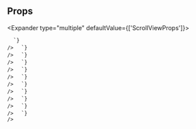 
## Props

<Expander type="multiple" defaultValue={['ScrollViewProps']}>
  
<ExpanderItem title="ScrollViewProps" value="ScrollViewProps">
    <ReactMarkdown
      remarkPlugins={[remarkGfm]}
      children={`
| name | type | default | description |
| ---- | ---- | ------- | ----------- |
| orientation | ScrollViewOrientation | - |  |

      `}
    />

  </ExpanderItem>

<ExpanderItem title="AriaAttributes" value="AriaAttributes">
    <ReactMarkdown
      remarkPlugins={[remarkGfm]}
      children={`
| name | type | default | description |
| ---- | ---- | ------- | ----------- |
| aria-activedescendant | string | - | Identifies the currently active element when DOM focus is on a composite widget, textbox, group, or application. |
| aria-atomic | Booleanish | - | Indicates whether assistive technologies will present all, or only parts of, the changed region based on the change notifications defined by the aria-relevant attribute. |
| aria-autocomplete | "list" &#124; "none" &#124; "inline" &#124; "both" | - | Indicates whether inputting text could trigger display of one or more predictions of the user's intended value for an input and specifies how predictions would be presented if they are made. |
| aria-busy | Booleanish | - | Indicates an element is being modified and that assistive technologies MAY want to wait until the modifications are complete before exposing them to the user. |
| aria-checked | boolean &#124; "true" &#124; "false" &#124; "mixed" | - | Indicates the current "checked" state of checkboxes, radio buttons, and other widgets. @see aria-pressed @see aria-selected. |
| aria-colcount | number | - | Defines the total number of columns in a table, grid, or treegrid. @see aria-colindex. |
| aria-colindex | number | - | Defines an element's column index or position with respect to the total number of columns within a table, grid, or treegrid. @see aria-colcount @see aria-colspan. |
| aria-colspan | number | - | Defines the number of columns spanned by a cell or gridcell within a table, grid, or treegrid. @see aria-colindex @see aria-rowspan. |
| aria-controls | string | - | Identifies the element (or elements) whose contents or presence are controlled by the current element. @see aria-owns. |
| aria-current | boolean &#124; "time" &#124; "true" &#124; "false" &#124; "page" &#124; "step" &#124; "location" &#124; "date" | - | Indicates the element that represents the current item within a container or set of related elements. |
| aria-describedby | string | - | Identifies the element (or elements) that describes the object. @see aria-labelledby |
| aria-details | string | - | Identifies the element that provides a detailed, extended description for the object. @see aria-describedby. |
| aria-disabled | Booleanish | - | Indicates that the element is perceivable but disabled, so it is not editable or otherwise operable. @see aria-hidden @see aria-readonly. |
| aria-dropeffect | "link" &#124; "none" &#124; "copy" &#124; "execute" &#124; "move" &#124; "popup" | - | Indicates what functions can be performed when a dragged object is released on the drop target. @deprecated in ARIA 1.1 |
| aria-errormessage | string | - | Identifies the element that provides an error message for the object. @see aria-invalid @see aria-describedby. |
| aria-expanded | Booleanish | - | Indicates whether the element, or another grouping element it controls, is currently expanded or collapsed. |
| aria-flowto | string | - | Identifies the next element (or elements) in an alternate reading order of content which, at the user's discretion, allows assistive technology to override the general default of reading in document source order. |
| aria-grabbed | Booleanish | - | Indicates an element's "grabbed" state in a drag-and-drop operation. @deprecated in ARIA 1.1 |
| aria-haspopup | boolean &#124; "dialog" &#124; "menu" &#124; "true" &#124; "false" &#124; "grid" &#124; "listbox" &#124; "tree" | - | Indicates the availability and type of interactive popup element, such as menu or dialog, that can be triggered by an element. |
| aria-hidden | Booleanish | - | Indicates whether the element is exposed to an accessibility API. @see aria-disabled. |
| aria-invalid | boolean &#124; "true" &#124; "false" &#124; "grammar" &#124; "spelling" | - | Indicates the entered value does not conform to the format expected by the application. @see aria-errormessage. |
| aria-keyshortcuts | string | - | Indicates keyboard shortcuts that an author has implemented to activate or give focus to an element. |
| aria-label | string | - | Defines a string value that labels the current element. @see aria-labelledby. |
| aria-labelledby | string | - | Identifies the element (or elements) that labels the current element. @see aria-describedby. |
| aria-level | number | - | Defines the hierarchical level of an element within a structure. |
| aria-live | "off" &#124; "assertive" &#124; "polite" | - | Indicates that an element will be updated, and describes the types of updates the user agents, assistive technologies, and user can expect from the live region. |
| aria-modal | Booleanish | - | Indicates whether an element is modal when displayed. |
| aria-multiline | Booleanish | - | Indicates whether a text box accepts multiple lines of input or only a single line. |
| aria-multiselectable | Booleanish | - | Indicates that the user may select more than one item from the current selectable descendants. |
| aria-orientation | "horizontal" &#124; "vertical" | - | Indicates whether the element's orientation is horizontal, vertical, or unknown/ambiguous. |
| aria-owns | string | - | Identifies an element (or elements) in order to define a visual, functional, or contextual parent/child relationship between DOM elements where the DOM hierarchy cannot be used to represent the relationship. @see aria-controls. |
| aria-placeholder | string | - | Defines a short hint (a word or short phrase) intended to aid the user with data entry when the control has no value. A hint could be a sample value or a brief description of the expected format. |
| aria-posinset | number | - | Defines an element's number or position in the current set of listitems or treeitems. Not required if all elements in the set are present in the DOM. @see aria-setsize. |
| aria-pressed | boolean &#124; "true" &#124; "false" &#124; "mixed" | - | Indicates the current "pressed" state of toggle buttons. @see aria-checked @see aria-selected. |
| aria-readonly | Booleanish | - | Indicates that the element is not editable, but is otherwise operable. @see aria-disabled. |
| aria-relevant | "text" &#124; "additions" &#124; "additions removals" &#124; "additions text" &#124; "all" &#124; "removals" &#124; "removals additions" &#124; "removals text" &#124; "text additions" &#124; "text removals" | - | Indicates what notifications the user agent will trigger when the accessibility tree within a live region is modified. @see aria-atomic. |
| aria-required | Booleanish | - | Indicates that user input is required on the element before a form may be submitted. |
| aria-roledescription | string | - | Defines a human-readable, author-localized description for the role of an element. |
| aria-rowcount | number | - | Defines the total number of rows in a table, grid, or treegrid. @see aria-rowindex. |
| aria-rowindex | number | - | Defines an element's row index or position with respect to the total number of rows within a table, grid, or treegrid. @see aria-rowcount @see aria-rowspan. |
| aria-rowspan | number | - | Defines the number of rows spanned by a cell or gridcell within a table, grid, or treegrid. @see aria-rowindex @see aria-colspan. |
| aria-selected | Booleanish | - | Indicates the current "selected" state of various widgets. @see aria-checked @see aria-pressed. |
| aria-setsize | number | - | Defines the number of items in the current set of listitems or treeitems. Not required if all elements in the set are present in the DOM. @see aria-posinset. |
| aria-sort | "none" &#124; "ascending" &#124; "descending" &#124; "other" | - | Indicates if items in a table or grid are sorted in ascending or descending order. |
| aria-valuemax | number | - | Defines the maximum allowed value for a range widget. |
| aria-valuemin | number | - | Defines the minimum allowed value for a range widget. |
| aria-valuenow | number | - | Defines the current value for a range widget. @see aria-valuetext. |
| aria-valuetext | string | - | Defines the human readable text alternative of aria-valuenow for a range widget. |

      `}
    />

  </ExpanderItem>

<ExpanderItem title="AriaProps" value="AriaProps">
    <ReactMarkdown
      remarkPlugins={[remarkGfm]}
      children={`
| name | type | default | description |
| ---- | ---- | ------- | ----------- |
| ariaLabel | string | - |  |
| ariaValuetext | string | - |  |
| role | React.AriaRole | - |  |

      `}
    />

  </ExpanderItem>

<ExpanderItem title="Attributes" value="Attributes">
    <ReactMarkdown
      remarkPlugins={[remarkGfm]}
      children={`
| name | type | default | description |
| ---- | ---- | ------- | ----------- |
| key | Key | - |  |

      `}
    />

  </ExpanderItem>

<ExpanderItem title="BaseComponentProps" value="BaseComponentProps">
    <ReactMarkdown
      remarkPlugins={[remarkGfm]}
      children={`
| name | type | default | description |
| ---- | ---- | ------- | ----------- |
| as | ElementType | - |  |
| id | string | - | Unique identifier |
| className | string | - | Additional CSS class name for component |
| testId | string | - | Used to provide a &#96;data-testid&#96; attribute for testing purposes |

      `}
    />

  </ExpanderItem>

<ExpanderItem title="BaseStyleProps" value="BaseStyleProps">
    <ReactMarkdown
      remarkPlugins={[remarkGfm]}
      children={`
| name | type | default | description |
| ---- | ---- | ------- | ----------- |
| alignSelf | ResponsiveStyle&#60;StyleToken&#60;AlignSelf&#62;&#62; | - |  |
| backgroundColor | ResponsiveStyle&#60;StyleToken&#60;BackgroundColor&#62;&#62; | - |  |
| backgroundImage | ResponsiveStyle&#60;StyleToken&#60;BackgroundImage&#62;&#62; | - |  |
| border | ResponsiveStyle&#60;StyleToken&#60;Border&#60;0 &#124; (string & \{\})&#62;&#62;&#62; | - |  |
| borderRadius | ResponsiveStyle&#60;StyleToken&#60;BorderRadius&#60;0 &#124; (string & \{\})&#62;&#62;&#62; | - |  |
| bottom | ResponsiveStyle&#60;StyleToken&#60;Bottom&#60;0 &#124; (string & \{\})&#62;&#62;&#62; | - |  |
| boxShadow | ResponsiveStyle&#60;StyleToken&#60;BoxShadow&#62;&#62; | - |  |
| color | ResponsiveStyle&#60;StyleToken&#60;Color&#62;&#62; | - |  |
| display | ResponsiveStyle&#60;StyleToken&#60;Display&#62;&#62; | - |  |
| fontFamily | ResponsiveStyle&#60;StyleToken&#60;FontFamily&#62;&#62; | - |  |
| fontSize | ResponsiveStyle&#60;StyleToken&#60;FontSize&#60;0 &#124; (string & \{\})&#62;&#62;&#62; | - |  |
| fontStyle | ResponsiveStyle&#60;StyleToken&#60;FontStyle&#62;&#62; | - |  |
| fontWeight | ResponsiveStyle&#60;StyleToken&#60;FontWeight&#62;&#62; | - |  |
| height | ResponsiveStyle&#60;StyleToken&#60;Height&#60;0 &#124; (string & \{\})&#62;&#62;&#62; | - |  |
| left | ResponsiveStyle&#60;StyleToken&#60;Left&#60;0 &#124; (string & \{\})&#62;&#62;&#62; | - |  |
| letterSpacing | ResponsiveStyle&#60;StyleToken&#60;LetterSpacing&#60;0 &#124; (string & \{\})&#62;&#62;&#62; | - |  |
| lineHeight | ResponsiveStyle&#60;StyleToken&#60;LineHeight&#60;0 &#124; (string & \{\})&#62;&#62;&#62; | - |  |
| margin | ResponsiveStyle&#60;StyleToken&#60;Margin&#60;0 &#124; (string & \{\})&#62;&#62;&#62; | - |  |
| marginBlockEnd | ResponsiveStyle&#60;StyleToken&#60;MarginBlockEnd&#60;0 &#124; (string & \{\})&#62;&#62;&#62; | - |  |
| marginBlockStart | ResponsiveStyle&#60;StyleToken&#60;MarginBlockStart&#60;0 &#124; (string & \{\})&#62;&#62;&#62; | - |  |
| marginBottom | ResponsiveStyle&#60;StyleToken&#60;MarginBlockEnd&#60;0 &#124; (string & \{\})&#62;&#62;&#62; | - |  |
| marginInlineEnd | ResponsiveStyle&#60;StyleToken&#60;MarginInlineEnd&#60;0 &#124; (string & \{\})&#62;&#62;&#62; | - |  |
| marginInlineStart | ResponsiveStyle&#60;StyleToken&#60;MarginInlineStart&#60;0 &#124; (string & \{\})&#62;&#62;&#62; | - |  |
| marginLeft | ResponsiveStyle&#60;StyleToken&#60;MarginInlineStart&#60;0 &#124; (string & \{\})&#62;&#62;&#62; | - |  |
| marginRight | ResponsiveStyle&#60;StyleToken&#60;MarginInlineEnd&#60;0 &#124; (string & \{\})&#62;&#62;&#62; | - |  |
| marginTop | ResponsiveStyle&#60;StyleToken&#60;MarginBlockStart&#60;0 &#124; (string & \{\})&#62;&#62;&#62; | - |  |
| maxHeight | ResponsiveStyle&#60;StyleToken&#60;MaxHeight&#60;0 &#124; (string & \{\})&#62;&#62;&#62; | - |  |
| maxWidth | ResponsiveStyle&#60;StyleToken&#60;MaxWidth&#60;0 &#124; (string & \{\})&#62;&#62;&#62; | - |  |
| minHeight | ResponsiveStyle&#60;StyleToken&#60;MinHeight&#60;0 &#124; (string & \{\})&#62;&#62;&#62; | - |  |
| minWidth | ResponsiveStyle&#60;StyleToken&#60;MinWidth&#60;0 &#124; (string & \{\})&#62;&#62;&#62; | - |  |
| opacity | ResponsiveStyle&#60;StyleToken&#60;Opacity&#62;&#62; | - |  |
| overflow | ResponsiveStyle&#60;StyleToken&#60;Overflow&#62;&#62; | - |  |
| padding | ResponsiveStyle&#60;StyleToken&#60;Padding&#60;0 &#124; (string & \{\})&#62;&#62;&#62; | - |  |
| paddingBlockEnd | ResponsiveStyle&#60;StyleToken&#60;MarginBlockEnd&#60;0 &#124; (string & \{\})&#62;&#62;&#62; | - |  |
| paddingBlockStart | ResponsiveStyle&#60;StyleToken&#60;MarginBlockStart&#60;0 &#124; (string & \{\})&#62;&#62;&#62; | - |  |
| paddingBottom | ResponsiveStyle&#60;StyleToken&#60;PaddingBlockEnd&#60;0 &#124; (string & \{\})&#62;&#62;&#62; | - |  |
| paddingInlineEnd | ResponsiveStyle&#60;StyleToken&#60;MarginInlineEnd&#60;0 &#124; (string & \{\})&#62;&#62;&#62; | - |  |
| paddingInlineStart | ResponsiveStyle&#60;StyleToken&#60;MarginInlineStart&#60;0 &#124; (string & \{\})&#62;&#62;&#62; | - |  |
| paddingLeft | ResponsiveStyle&#60;StyleToken&#60;PaddingInlineStart&#60;0 &#124; (string & \{\})&#62;&#62;&#62; | - |  |
| paddingRight | ResponsiveStyle&#60;StyleToken&#60;PaddingInlineEnd&#60;0 &#124; (string & \{\})&#62;&#62;&#62; | - |  |
| paddingTop | ResponsiveStyle&#60;StyleToken&#60;PaddingBlockStart&#60;0 &#124; (string & \{\})&#62;&#62;&#62; | - |  |
| position | ResponsiveStyle&#60;StyleToken&#60;Position&#62;&#62; | - |  |
| right | ResponsiveStyle&#60;StyleToken&#60;Right&#60;0 &#124; (string & \{\})&#62;&#62;&#62; | - |  |
| textAlign | ResponsiveStyle&#60;StyleToken&#60;TextAlign&#62;&#62; | - |  |
| textDecoration | ResponsiveStyle&#60;StyleToken&#60;TextDecoration&#60;0 &#124; (string & \{\})&#62;&#62;&#62; | - |  |
| textTransform | ResponsiveStyle&#60;StyleToken&#60;TextTransform&#62;&#62; | - |  |
| top | ResponsiveStyle&#60;StyleToken&#60;Top&#60;0 &#124; (string & \{\})&#62;&#62;&#62; | - |  |
| transform | ResponsiveStyle&#60;StyleToken&#60;Transform&#62;&#62; | - |  |
| transformOrigin | ResponsiveStyle&#60;StyleToken&#60;TransformOrigin&#60;0 &#124; (string & \{\})&#62;&#62;&#62; | - |  |
| width | ResponsiveStyle&#60;StyleToken&#60;Width&#60;0 &#124; (string & \{\})&#62;&#62;&#62; | - |  |
| whiteSpace | ResponsiveStyle&#60;StyleToken&#60;WhiteSpace&#62;&#62; | - |  |

      `}
    />

  </ExpanderItem>

<ExpanderItem title="DOMAttributes" value="DOMAttributes">
    <ReactMarkdown
      remarkPlugins={[remarkGfm]}
      children={`
| name | type | default | description |
| ---- | ---- | ------- | ----------- |
| dangerouslySetInnerHTML | \{ __html: string; \} | - |  |
| onCopy | ClipboardEventHandler&#60;HTMLDivElement&#62; | - |  |
| onCopyCapture | ClipboardEventHandler&#60;HTMLDivElement&#62; | - |  |
| onCut | ClipboardEventHandler&#60;HTMLDivElement&#62; | - |  |
| onCutCapture | ClipboardEventHandler&#60;HTMLDivElement&#62; | - |  |
| onPaste | ClipboardEventHandler&#60;HTMLDivElement&#62; | - |  |
| onPasteCapture | ClipboardEventHandler&#60;HTMLDivElement&#62; | - |  |
| onCompositionEnd | CompositionEventHandler&#60;HTMLDivElement&#62; | - |  |
| onCompositionEndCapture | CompositionEventHandler&#60;HTMLDivElement&#62; | - |  |
| onCompositionStart | CompositionEventHandler&#60;HTMLDivElement&#62; | - |  |
| onCompositionStartCapture | CompositionEventHandler&#60;HTMLDivElement&#62; | - |  |
| onCompositionUpdate | CompositionEventHandler&#60;HTMLDivElement&#62; | - |  |
| onCompositionUpdateCapture | CompositionEventHandler&#60;HTMLDivElement&#62; | - |  |
| onFocus | FocusEventHandler&#60;HTMLDivElement&#62; | - |  |
| onFocusCapture | FocusEventHandler&#60;HTMLDivElement&#62; | - |  |
| onBlur | FocusEventHandler&#60;HTMLDivElement&#62; | - |  |
| onBlurCapture | FocusEventHandler&#60;HTMLDivElement&#62; | - |  |
| onChange | FormEventHandler&#60;HTMLDivElement&#62; | - |  |
| onChangeCapture | FormEventHandler&#60;HTMLDivElement&#62; | - |  |
| onBeforeInput | FormEventHandler&#60;HTMLDivElement&#62; | - |  |
| onBeforeInputCapture | FormEventHandler&#60;HTMLDivElement&#62; | - |  |
| onInput | FormEventHandler&#60;HTMLDivElement&#62; | - |  |
| onInputCapture | FormEventHandler&#60;HTMLDivElement&#62; | - |  |
| onReset | FormEventHandler&#60;HTMLDivElement&#62; | - |  |
| onResetCapture | FormEventHandler&#60;HTMLDivElement&#62; | - |  |
| onSubmit | FormEventHandler&#60;HTMLDivElement&#62; | - |  |
| onSubmitCapture | FormEventHandler&#60;HTMLDivElement&#62; | - |  |
| onInvalid | FormEventHandler&#60;HTMLDivElement&#62; | - |  |
| onInvalidCapture | FormEventHandler&#60;HTMLDivElement&#62; | - |  |
| onLoad | ReactEventHandler&#60;HTMLDivElement&#62; | - |  |
| onLoadCapture | ReactEventHandler&#60;HTMLDivElement&#62; | - |  |
| onError | ReactEventHandler&#60;HTMLDivElement&#62; | - |  |
| onErrorCapture | ReactEventHandler&#60;HTMLDivElement&#62; | - |  |
| onKeyDown | KeyboardEventHandler&#60;HTMLDivElement&#62; | - |  |
| onKeyDownCapture | KeyboardEventHandler&#60;HTMLDivElement&#62; | - |  |
| onKeyPress | KeyboardEventHandler&#60;HTMLDivElement&#62; | - | @deprecated |
| onKeyPressCapture | KeyboardEventHandler&#60;HTMLDivElement&#62; | - | @deprecated |
| onKeyUp | KeyboardEventHandler&#60;HTMLDivElement&#62; | - |  |
| onKeyUpCapture | KeyboardEventHandler&#60;HTMLDivElement&#62; | - |  |
| onAbort | ReactEventHandler&#60;HTMLDivElement&#62; | - |  |
| onAbortCapture | ReactEventHandler&#60;HTMLDivElement&#62; | - |  |
| onCanPlay | ReactEventHandler&#60;HTMLDivElement&#62; | - |  |
| onCanPlayCapture | ReactEventHandler&#60;HTMLDivElement&#62; | - |  |
| onCanPlayThrough | ReactEventHandler&#60;HTMLDivElement&#62; | - |  |
| onCanPlayThroughCapture | ReactEventHandler&#60;HTMLDivElement&#62; | - |  |
| onDurationChange | ReactEventHandler&#60;HTMLDivElement&#62; | - |  |
| onDurationChangeCapture | ReactEventHandler&#60;HTMLDivElement&#62; | - |  |
| onEmptied | ReactEventHandler&#60;HTMLDivElement&#62; | - |  |
| onEmptiedCapture | ReactEventHandler&#60;HTMLDivElement&#62; | - |  |
| onEncrypted | ReactEventHandler&#60;HTMLDivElement&#62; | - |  |
| onEncryptedCapture | ReactEventHandler&#60;HTMLDivElement&#62; | - |  |
| onEnded | ReactEventHandler&#60;HTMLDivElement&#62; | - |  |
| onEndedCapture | ReactEventHandler&#60;HTMLDivElement&#62; | - |  |
| onLoadedData | ReactEventHandler&#60;HTMLDivElement&#62; | - |  |
| onLoadedDataCapture | ReactEventHandler&#60;HTMLDivElement&#62; | - |  |
| onLoadedMetadata | ReactEventHandler&#60;HTMLDivElement&#62; | - |  |
| onLoadedMetadataCapture | ReactEventHandler&#60;HTMLDivElement&#62; | - |  |
| onLoadStart | ReactEventHandler&#60;HTMLDivElement&#62; | - |  |
| onLoadStartCapture | ReactEventHandler&#60;HTMLDivElement&#62; | - |  |
| onPause | ReactEventHandler&#60;HTMLDivElement&#62; | - |  |
| onPauseCapture | ReactEventHandler&#60;HTMLDivElement&#62; | - |  |
| onPlay | ReactEventHandler&#60;HTMLDivElement&#62; | - |  |
| onPlayCapture | ReactEventHandler&#60;HTMLDivElement&#62; | - |  |
| onPlaying | ReactEventHandler&#60;HTMLDivElement&#62; | - |  |
| onPlayingCapture | ReactEventHandler&#60;HTMLDivElement&#62; | - |  |
| onProgress | ReactEventHandler&#60;HTMLDivElement&#62; | - |  |
| onProgressCapture | ReactEventHandler&#60;HTMLDivElement&#62; | - |  |
| onRateChange | ReactEventHandler&#60;HTMLDivElement&#62; | - |  |
| onRateChangeCapture | ReactEventHandler&#60;HTMLDivElement&#62; | - |  |
| onSeeked | ReactEventHandler&#60;HTMLDivElement&#62; | - |  |
| onSeekedCapture | ReactEventHandler&#60;HTMLDivElement&#62; | - |  |
| onSeeking | ReactEventHandler&#60;HTMLDivElement&#62; | - |  |
| onSeekingCapture | ReactEventHandler&#60;HTMLDivElement&#62; | - |  |
| onStalled | ReactEventHandler&#60;HTMLDivElement&#62; | - |  |
| onStalledCapture | ReactEventHandler&#60;HTMLDivElement&#62; | - |  |
| onSuspend | ReactEventHandler&#60;HTMLDivElement&#62; | - |  |
| onSuspendCapture | ReactEventHandler&#60;HTMLDivElement&#62; | - |  |
| onTimeUpdate | ReactEventHandler&#60;HTMLDivElement&#62; | - |  |
| onTimeUpdateCapture | ReactEventHandler&#60;HTMLDivElement&#62; | - |  |
| onVolumeChange | ReactEventHandler&#60;HTMLDivElement&#62; | - |  |
| onVolumeChangeCapture | ReactEventHandler&#60;HTMLDivElement&#62; | - |  |
| onWaiting | ReactEventHandler&#60;HTMLDivElement&#62; | - |  |
| onWaitingCapture | ReactEventHandler&#60;HTMLDivElement&#62; | - |  |
| onAuxClick | MouseEventHandler&#60;HTMLDivElement&#62; | - |  |
| onAuxClickCapture | MouseEventHandler&#60;HTMLDivElement&#62; | - |  |
| onClick | MouseEventHandler&#60;HTMLDivElement&#62; | - |  |
| onClickCapture | MouseEventHandler&#60;HTMLDivElement&#62; | - |  |
| onContextMenu | MouseEventHandler&#60;HTMLDivElement&#62; | - |  |
| onContextMenuCapture | MouseEventHandler&#60;HTMLDivElement&#62; | - |  |
| onDoubleClick | MouseEventHandler&#60;HTMLDivElement&#62; | - |  |
| onDoubleClickCapture | MouseEventHandler&#60;HTMLDivElement&#62; | - |  |
| onDrag | DragEventHandler&#60;HTMLDivElement&#62; | - |  |
| onDragCapture | DragEventHandler&#60;HTMLDivElement&#62; | - |  |
| onDragEnd | DragEventHandler&#60;HTMLDivElement&#62; | - |  |
| onDragEndCapture | DragEventHandler&#60;HTMLDivElement&#62; | - |  |
| onDragEnter | DragEventHandler&#60;HTMLDivElement&#62; | - |  |
| onDragEnterCapture | DragEventHandler&#60;HTMLDivElement&#62; | - |  |
| onDragExit | DragEventHandler&#60;HTMLDivElement&#62; | - |  |
| onDragExitCapture | DragEventHandler&#60;HTMLDivElement&#62; | - |  |
| onDragLeave | DragEventHandler&#60;HTMLDivElement&#62; | - |  |
| onDragLeaveCapture | DragEventHandler&#60;HTMLDivElement&#62; | - |  |
| onDragOver | DragEventHandler&#60;HTMLDivElement&#62; | - |  |
| onDragOverCapture | DragEventHandler&#60;HTMLDivElement&#62; | - |  |
| onDragStart | DragEventHandler&#60;HTMLDivElement&#62; | - |  |
| onDragStartCapture | DragEventHandler&#60;HTMLDivElement&#62; | - |  |
| onDrop | DragEventHandler&#60;HTMLDivElement&#62; | - |  |
| onDropCapture | DragEventHandler&#60;HTMLDivElement&#62; | - |  |
| onMouseDown | MouseEventHandler&#60;HTMLDivElement&#62; | - |  |
| onMouseDownCapture | MouseEventHandler&#60;HTMLDivElement&#62; | - |  |
| onMouseEnter | MouseEventHandler&#60;HTMLDivElement&#62; | - |  |
| onMouseLeave | MouseEventHandler&#60;HTMLDivElement&#62; | - |  |
| onMouseMove | MouseEventHandler&#60;HTMLDivElement&#62; | - |  |
| onMouseMoveCapture | MouseEventHandler&#60;HTMLDivElement&#62; | - |  |
| onMouseOut | MouseEventHandler&#60;HTMLDivElement&#62; | - |  |
| onMouseOutCapture | MouseEventHandler&#60;HTMLDivElement&#62; | - |  |
| onMouseOver | MouseEventHandler&#60;HTMLDivElement&#62; | - |  |
| onMouseOverCapture | MouseEventHandler&#60;HTMLDivElement&#62; | - |  |
| onMouseUp | MouseEventHandler&#60;HTMLDivElement&#62; | - |  |
| onMouseUpCapture | MouseEventHandler&#60;HTMLDivElement&#62; | - |  |
| onSelect | ReactEventHandler&#60;HTMLDivElement&#62; | - |  |
| onSelectCapture | ReactEventHandler&#60;HTMLDivElement&#62; | - |  |
| onTouchCancel | TouchEventHandler&#60;HTMLDivElement&#62; | - |  |
| onTouchCancelCapture | TouchEventHandler&#60;HTMLDivElement&#62; | - |  |
| onTouchEnd | TouchEventHandler&#60;HTMLDivElement&#62; | - |  |
| onTouchEndCapture | TouchEventHandler&#60;HTMLDivElement&#62; | - |  |
| onTouchMove | TouchEventHandler&#60;HTMLDivElement&#62; | - |  |
| onTouchMoveCapture | TouchEventHandler&#60;HTMLDivElement&#62; | - |  |
| onTouchStart | TouchEventHandler&#60;HTMLDivElement&#62; | - |  |
| onTouchStartCapture | TouchEventHandler&#60;HTMLDivElement&#62; | - |  |
| onPointerDown | PointerEventHandler&#60;HTMLDivElement&#62; | - |  |
| onPointerDownCapture | PointerEventHandler&#60;HTMLDivElement&#62; | - |  |
| onPointerMove | PointerEventHandler&#60;HTMLDivElement&#62; | - |  |
| onPointerMoveCapture | PointerEventHandler&#60;HTMLDivElement&#62; | - |  |
| onPointerUp | PointerEventHandler&#60;HTMLDivElement&#62; | - |  |
| onPointerUpCapture | PointerEventHandler&#60;HTMLDivElement&#62; | - |  |
| onPointerCancel | PointerEventHandler&#60;HTMLDivElement&#62; | - |  |
| onPointerCancelCapture | PointerEventHandler&#60;HTMLDivElement&#62; | - |  |
| onPointerEnter | PointerEventHandler&#60;HTMLDivElement&#62; | - |  |
| onPointerEnterCapture | PointerEventHandler&#60;HTMLDivElement&#62; | - |  |
| onPointerLeave | PointerEventHandler&#60;HTMLDivElement&#62; | - |  |
| onPointerLeaveCapture | PointerEventHandler&#60;HTMLDivElement&#62; | - |  |
| onPointerOver | PointerEventHandler&#60;HTMLDivElement&#62; | - |  |
| onPointerOverCapture | PointerEventHandler&#60;HTMLDivElement&#62; | - |  |
| onPointerOut | PointerEventHandler&#60;HTMLDivElement&#62; | - |  |
| onPointerOutCapture | PointerEventHandler&#60;HTMLDivElement&#62; | - |  |
| onGotPointerCapture | PointerEventHandler&#60;HTMLDivElement&#62; | - |  |
| onGotPointerCaptureCapture | PointerEventHandler&#60;HTMLDivElement&#62; | - |  |
| onLostPointerCapture | PointerEventHandler&#60;HTMLDivElement&#62; | - |  |
| onLostPointerCaptureCapture | PointerEventHandler&#60;HTMLDivElement&#62; | - |  |
| onScroll | UIEventHandler&#60;HTMLDivElement&#62; | - |  |
| onScrollCapture | UIEventHandler&#60;HTMLDivElement&#62; | - |  |
| onWheel | WheelEventHandler&#60;HTMLDivElement&#62; | - |  |
| onWheelCapture | WheelEventHandler&#60;HTMLDivElement&#62; | - |  |
| onAnimationStart | AnimationEventHandler&#60;HTMLDivElement&#62; | - |  |
| onAnimationStartCapture | AnimationEventHandler&#60;HTMLDivElement&#62; | - |  |
| onAnimationEnd | AnimationEventHandler&#60;HTMLDivElement&#62; | - |  |
| onAnimationEndCapture | AnimationEventHandler&#60;HTMLDivElement&#62; | - |  |
| onAnimationIteration | AnimationEventHandler&#60;HTMLDivElement&#62; | - |  |
| onAnimationIterationCapture | AnimationEventHandler&#60;HTMLDivElement&#62; | - |  |
| onTransitionEnd | TransitionEventHandler&#60;HTMLDivElement&#62; | - |  |
| onTransitionEndCapture | TransitionEventHandler&#60;HTMLDivElement&#62; | - |  |

      `}
    />

  </ExpanderItem>

<ExpanderItem title="FlexItemStyleProps" value="FlexItemStyleProps">
    <ReactMarkdown
      remarkPlugins={[remarkGfm]}
      children={`
| name | type | default | description |
| ---- | ---- | ------- | ----------- |
| flex | ResponsiveStyle&#60;Flex&#60;0 &#124; (string & \{\})&#62;&#62; | - | Shorthand for flex grow / shrink / basis |
| order | ResponsiveStyle&#60;Order&#62; | - | Controls order flex items appear |
| grow | ResponsiveStyle&#60;FlexGrow&#62; | - | Ability for flex item to grow |
| shrink | ResponsiveStyle&#60;FlexShrink&#62; | - | Ability for flex item to shrink |
| basis | ResponsiveStyle&#60;FlexBasis&#60;0 &#124; (string & \{\})&#62;&#62; | - | Default size of element before remaining space is distributed |

      `}
    />

  </ExpanderItem>

<ExpanderItem title="GridItemStyleProps" value="GridItemStyleProps">
    <ReactMarkdown
      remarkPlugins={[remarkGfm]}
      children={`
| name | type | default | description |
| ---- | ---- | ------- | ----------- |
| area | ResponsiveStyle&#60;GridArea&#62; | - |  |
| column | ResponsiveStyle&#60;GridColumn&#62; | - |  |
| columnEnd | ResponsiveStyle&#60;GridColumnEnd&#62; | - |  |
| columnSpan | ResponsiveStyle&#60;GridSpanType&#62; | - |  |
| columnStart | ResponsiveStyle&#60;GridColumnStart&#62; | - |  |
| row | ResponsiveStyle&#60;GridRow&#62; | - |  |
| rowEnd | ResponsiveStyle&#60;GridRowEnd&#62; | - |  |
| rowSpan | ResponsiveStyle&#60;GridSpanType&#62; | - |  |
| rowStart | ResponsiveStyle&#60;GridRowStart&#62; | - |  |

      `}
    />

  </ExpanderItem>

<ExpanderItem title="HTMLAttributes" value="HTMLAttributes">
    <ReactMarkdown
      remarkPlugins={[remarkGfm]}
      children={`
| name | type | default | description |
| ---- | ---- | ------- | ----------- |
| slot | string | - |  |
| title | string | - |  |
| defaultChecked | boolean | - |  |
| defaultValue | string &#124; number &#124; readonly string[] | - |  |
| suppressContentEditableWarning | boolean | - |  |
| suppressHydrationWarning | boolean | - |  |
| accessKey | string | - |  |
| contentEditable | Booleanish &#124; "inherit" | - |  |
| contextMenu | string | - |  |
| dir | string | - |  |
| draggable | Booleanish | - |  |
| hidden | boolean | - |  |
| lang | string | - |  |
| placeholder | string | - |  |
| spellCheck | Booleanish | - |  |
| tabIndex | number | - |  |
| translate | "yes" &#124; "no" | - |  |
| radioGroup | string | - |  |
| about | string | - |  |
| datatype | string | - |  |
| inlist | any | - |  |
| prefix | string | - |  |
| property | string | - |  |
| resource | string | - |  |
| typeof | string | - |  |
| vocab | string | - |  |
| autoCapitalize | string | - |  |
| autoCorrect | string | - |  |
| autoSave | string | - |  |
| itemProp | string | - |  |
| itemScope | boolean | - |  |
| itemType | string | - |  |
| itemID | string | - |  |
| itemRef | string | - |  |
| results | number | - |  |
| security | string | - |  |
| unselectable | "on" &#124; "off" | - |  |
| inputMode | "text" &#124; "none" &#124; "search" &#124; "tel" &#124; "url" &#124; "email" &#124; "numeric" &#124; "decimal" | - | Hints at the type of data that might be entered by the user while editing the element or its contents @see https://html.spec.whatwg.org/multipage/interaction.html#input-modalities:-the-inputmode-attribute |
| is | string | - | Specify that a standard HTML element should behave like a defined custom built-in element @see https://html.spec.whatwg.org/multipage/custom-elements.html#attr-is |

      `}
    />

  </ExpanderItem>

<ExpanderItem title="RefAttributes" value="RefAttributes">
    <ReactMarkdown
      remarkPlugins={[remarkGfm]}
      children={`
| name | type | default | description |
| ---- | ---- | ------- | ----------- |
| ref | Ref&#60;HTMLDivElement&#62; | - |  |

      `}
    />

  </ExpanderItem>

<ExpanderItem title="ViewProps" value="ViewProps">
    <ReactMarkdown
      remarkPlugins={[remarkGfm]}
      children={`
| name | type | default | description |
| ---- | ---- | ------- | ----------- |
| style | CSSProperties | - |  |
| isDisabled | boolean | - |  |

      `}
    />

  </ExpanderItem>

</Expander>
